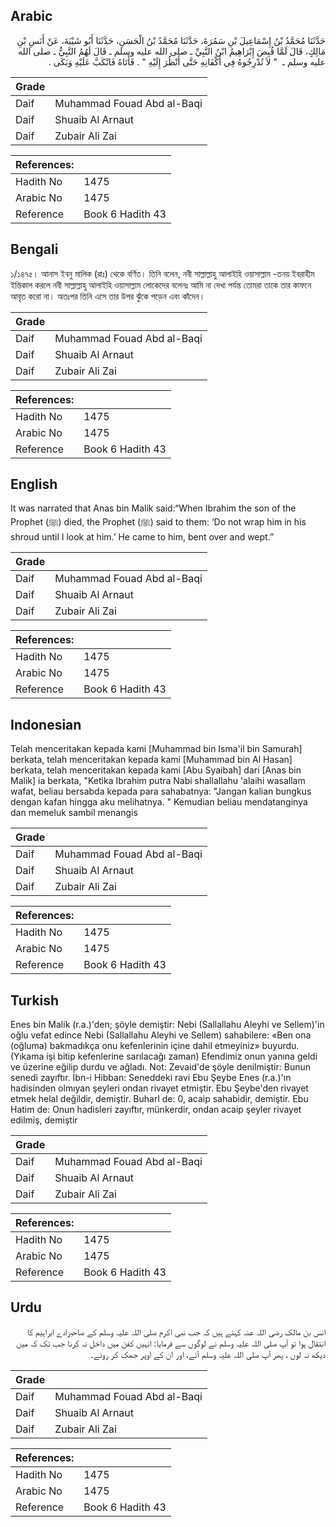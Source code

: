 ## Arabic


<div dir="rtl" lang="ar" style={{fontSize:'larger',backgroundColor:'#f8f9fa',padding:20}}>
حَدَّثَنَا مُحَمَّدُ بْنُ إِسْمَاعِيلَ بْنِ سَمُرَةَ، حَدَّثَنَا مُحَمَّدُ بْنُ الْحَسَنِ، حَدَّثَنَا أَبُو شَيْبَةَ، عَنْ أَنَسِ بْنِ مَالِكٍ، قَالَ لَمَّا قُبِضَ إِبْرَاهِيمُ ابْنُ النَّبِيِّ ـ صلى الله عليه وسلم ـ قَالَ لَهُمُ النَّبِيُّ ـ صلى الله عليه وسلم ـ ‏ "‏ لاَ تُدْرِجُوهُ فِي أَكْفَانِهِ حَتَّى أَنْظُرَ إِلَيْهِ ‏"‏ ‏.‏ فَأَتَاهُ فَانْكَبَّ عَلَيْهِ وَبَكَى ‏.‏
</div>
<div style={{backgroundColor:'#f8f9fa',padding:20, marginBottom: 10}}><table> <thead> <tr> <th>Grade</th> <th></th> </tr> </thead> <tbody> <tr><td>Daif</td><td>Muhammad Fouad Abd al-Baqi</td></tr><tr><td>Daif</td><td>Shuaib Al Arnaut</td></tr><tr><td>Daif</td><td>Zubair Ali Zai</td></tr></tbody></table><table> <thead> <tr> <th>References:</th> <th></th> </tr> </thead> <tbody><tr><td>Hadith No</td><td>1475</td></tr><tr><td>Arabic No</td><td>1475</td></tr><tr><td>Reference</td><td>Book 6 Hadith 43</td></tr></tbody></table></div>

## Bengali


<div dir="ltr" lang="bn" style={{fontSize:'larger',backgroundColor:'#f8f9fa',padding:20}}>
১/১৪৭৫। আনাস ইবনু মালিক (রাঃ) থেকে বর্ণিত। তিনি বলেন, নবী সাল্লাল্লাহু আলাইহি ওয়াসাল্লাম -তনয় ইবরাহীম ইন্তিকাল করলে নবী সাল্লাল্লাহু আলাইহি ওয়াসাল্লাম লোকেদের বলেনঃ আমি না দেখা পর্যন্ত তোমরা তাকে তার কাফনে আবৃত করো না। অতঃপর তিনি এসে তার উপর ঝুঁকে পড়েন এবং কাঁদেন।
</div>
<div style={{backgroundColor:'#f8f9fa',padding:20, marginBottom: 10}}><table> <thead> <tr> <th>Grade</th> <th></th> </tr> </thead> <tbody> <tr><td>Daif</td><td>Muhammad Fouad Abd al-Baqi</td></tr><tr><td>Daif</td><td>Shuaib Al Arnaut</td></tr><tr><td>Daif</td><td>Zubair Ali Zai</td></tr></tbody></table><table> <thead> <tr> <th>References:</th> <th></th> </tr> </thead> <tbody><tr><td>Hadith No</td><td>1475</td></tr><tr><td>Arabic No</td><td>1475</td></tr><tr><td>Reference</td><td>Book 6 Hadith 43</td></tr></tbody></table></div>

## English


<div dir="ltr" lang="en" style={{fontSize:'larger',backgroundColor:'#f8f9fa',padding:20}}>
It was narrated that Anas bin Malik said:“When Ibrahim the son of the Prophet (ﷺ) died, the Prophet (ﷺ) said to them: ‘Do not wrap him in his shroud until I look at him.’ He came to him, bent over and wept.”
</div>
<div style={{backgroundColor:'#f8f9fa',padding:20, marginBottom: 10}}><table> <thead> <tr> <th>Grade</th> <th></th> </tr> </thead> <tbody> <tr><td>Daif</td><td>Muhammad Fouad Abd al-Baqi</td></tr><tr><td>Daif</td><td>Shuaib Al Arnaut</td></tr><tr><td>Daif</td><td>Zubair Ali Zai</td></tr></tbody></table><table> <thead> <tr> <th>References:</th> <th></th> </tr> </thead> <tbody><tr><td>Hadith No</td><td>1475</td></tr><tr><td>Arabic No</td><td>1475</td></tr><tr><td>Reference</td><td>Book 6 Hadith 43</td></tr></tbody></table></div>

## Indonesian


<div dir="ltr" lang="id" style={{fontSize:'larger',backgroundColor:'#f8f9fa',padding:20}}>
Telah menceritakan kepada kami [Muhammad bin Isma'il bin Samurah] berkata, telah menceritakan kepada kami [Muhammad bin Al Hasan] berkata, telah menceritakan kepada kami [Abu Syaibah] dari [Anas bin Malik] ia berkata, "Ketika Ibrahim putra Nabi shallallahu 'alaihi wasallam wafat, beliau bersabda kepada para sahabatnya: "Jangan kalian bungkus dengan kafan hingga aku melihatnya. " Kemudian beliau mendatanginya dan memeluk sambil menangis
</div>
<div style={{backgroundColor:'#f8f9fa',padding:20, marginBottom: 10}}><table> <thead> <tr> <th>Grade</th> <th></th> </tr> </thead> <tbody> <tr><td>Daif</td><td>Muhammad Fouad Abd al-Baqi</td></tr><tr><td>Daif</td><td>Shuaib Al Arnaut</td></tr><tr><td>Daif</td><td>Zubair Ali Zai</td></tr></tbody></table><table> <thead> <tr> <th>References:</th> <th></th> </tr> </thead> <tbody><tr><td>Hadith No</td><td>1475</td></tr><tr><td>Arabic No</td><td>1475</td></tr><tr><td>Reference</td><td>Book 6 Hadith 43</td></tr></tbody></table></div>

## Turkish


<div dir="ltr" lang="tr" style={{fontSize:'larger',backgroundColor:'#f8f9fa',padding:20}}>
Enes bin Malik (r.a.)'den; şöyle demiştir: Nebi (Sallallahu Aleyhi ve Sellem)'in oğlu vefat edince Nebi (Sallallahu Aleyhi ve Sellem) sahabilere: «Ben ona (oğluma) bakmadıkça onu kefenlerinin içine dahil etmeyiniz» buyurdu. (Yıkama işi bitip kefenlerine sarılacağı zaman) Efendimiz onun yanına geldi ve üzerine eğilip durdu ve ağladı. Not: Zevaid'de şöyle denilmiştir: Bunun senedi zayıftır. İbn-i Hibban: Seneddeki ravi Ebu Şeybe Enes (r.a.)'ın hadisinden olmıyan şeyleri ondan rivayet etmiştir. Ebu Şeybe'den rivayet etmek helal değildir, demiştir. Buharl de: 0, acaip sahabidir, demiştir. Ebu Hatim de: Onun hadisleri zayıftır, münkerdir, ondan acaip şeyler rivayet edilmiş, demiştir
</div>
<div style={{backgroundColor:'#f8f9fa',padding:20, marginBottom: 10}}><table> <thead> <tr> <th>Grade</th> <th></th> </tr> </thead> <tbody> <tr><td>Daif</td><td>Muhammad Fouad Abd al-Baqi</td></tr><tr><td>Daif</td><td>Shuaib Al Arnaut</td></tr><tr><td>Daif</td><td>Zubair Ali Zai</td></tr></tbody></table><table> <thead> <tr> <th>References:</th> <th></th> </tr> </thead> <tbody><tr><td>Hadith No</td><td>1475</td></tr><tr><td>Arabic No</td><td>1475</td></tr><tr><td>Reference</td><td>Book 6 Hadith 43</td></tr></tbody></table></div>

## Urdu


<div dir="rtl" lang="ur" style={{fontSize:'larger',backgroundColor:'#f8f9fa',padding:20}}>
انس بن مالک رضی اللہ عنہ کہتے ہیں کہ جب نبی اکرم صلی اللہ علیہ وسلم کے صاحبزادے ابراہیم کا انتقال ہوا تو آپ صلی اللہ علیہ وسلم نے لوگوں سے فرمایا: انہیں کفن میں داخل نہ کرنا جب تک کہ میں دیکھ نہ لوں ، پھر آپ صلی اللہ علیہ وسلم آئے، اور ان کے اوپر جھک کر روئے۔
</div>
<div style={{backgroundColor:'#f8f9fa',padding:20, marginBottom: 10}}><table> <thead> <tr> <th>Grade</th> <th></th> </tr> </thead> <tbody> <tr><td>Daif</td><td>Muhammad Fouad Abd al-Baqi</td></tr><tr><td>Daif</td><td>Shuaib Al Arnaut</td></tr><tr><td>Daif</td><td>Zubair Ali Zai</td></tr></tbody></table><table> <thead> <tr> <th>References:</th> <th></th> </tr> </thead> <tbody><tr><td>Hadith No</td><td>1475</td></tr><tr><td>Arabic No</td><td>1475</td></tr><tr><td>Reference</td><td>Book 6 Hadith 43</td></tr></tbody></table></div>